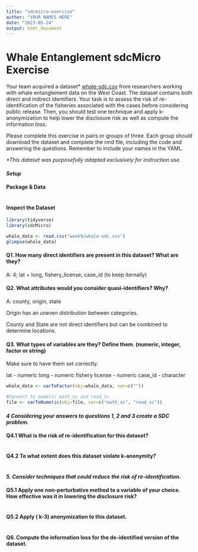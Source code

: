 ```yaml
---
title: "sdcmicro-exercise"
author: "YOUR NAMES HERE"
date: "2023-05-24"
output: html_document
---
```


# Whale Entanglement sdcMicro Exercise

Your team acquired a dataset\* [whale-sdc.csv](whale-sdc.csv) from researchers working with whale entanglement data on the West Coast. The dataset contains both direct and indirect identifiers. Your task is to assess the risk of re-identification of the fisheries associated with the cases before considering public release. Then, you should test one technique and apply k-anonymization to help lower the disclosure risk as well as compute the information loss.

Please complete this exercise in pairs or groups of three. Each group should download the dataset and complete the rmd file, including the code and answering the questions. Remember to include your names in the YAML.

*\*This dataset was purposefully adapted exclusively for instruction use.*

#### *Setup*

#### Package & Data

```r

```

#### Inspect the Dataset

```r
library(tidyverse)
library(sdcMicro)

whale_data <- read.csv("week9/whale-sdc.csv")
glimpse(whale_data)
```

#### Q1. How many direct identifiers are present in this dataset? What are they?

A: 4; lat + long, fishery_license, case_id (to keep iternally)

#### **Q2. What attributes would you consider quasi-identifiers? Why?**

A: county, origin, state

Origin has an uneven distribution between categories.

County and State are not direct identifiers but can be combined to determine locations.

#### **Q3. What types of variables are they? Define them. (numeric, integer, factor or string)**

Make sure to have them set correctly.

lat - numeric
long - numeric
fishery license - numeric
case_id - character

```r
whale_data <- varToFactor(obj=whale_data, var=c(""))

#Convert to numeric math_sc and read_sc
file <- varToNumeric(obj=file, var=c("math_sc", "read_sc"))
```

#### ***4 Considering your answers to questions 1, 2 and 3 create a SDC problem.***

#### **Q4.1 What is the risk of re-identification for this dataset?**

```r

```

#### Q4.2 To what extent does this dataset violate k-anonymity?

```r

```

#### *5. Consider techniques that could reduce the risk of re-identification.*

#### Q5.1 Apply one non-perturbative method to a variable of your choice. How effective was it in lowering the disclosure risk?

```r

```

#### Q5.2 Apply ( k-3) anonymization to this dataset.

```r

```

#### Q6. Compute the information loss for the de-identified version of the dataset. 

```r

```
